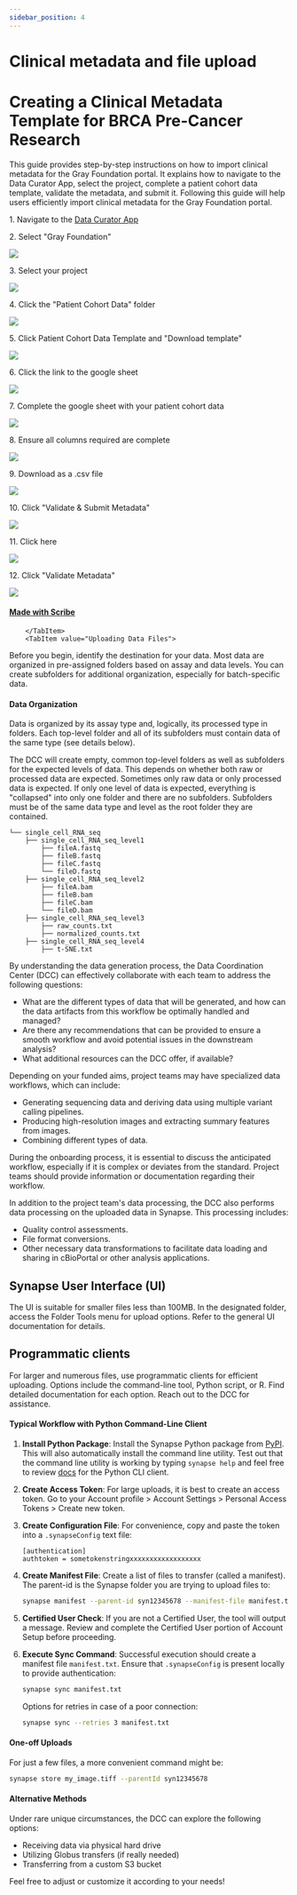 ```yaml
---
sidebar_position: 4
---
```


# Clinical metadata and file upload


# Creating a Clinical Metadata Template for BRCA Pre-Cancer Research

<div className="unique-tabs">
    <Tabs>
        <TabItem value="Uploading Clinical Metadata">
This guide provides step-by-step instructions on how to import clinical metadata for the Gray Foundation portal. It explains how to navigate to the Data Curator App, select the project, complete a patient cohort data template, validate the metadata, and submit it. Following this guide will help users efficiently import clinical metadata for the Gray Foundation portal.

1\. Navigate to the [Data Curator App](https://dca.app.sagebionetworks.org/)


2\. Select "Gray Foundation"

![](https://ajeuwbhvhr.cloudimg.io/colony-recorder.s3.amazonaws.com/files/2024-04-04/16025e0b-bb41-4c23-bb28-ac137ec114f3/ascreenshot.jpeg?tl_px=0,210&br_px=1290,931&force_format=png&width=1120.0&wat=1&wat_opacity=0.7&wat_gravity=northwest&wat_url=https://colony-recorder.s3.us-west-1.amazonaws.com/images/watermarks/FB923C_standard.png&wat_pad=437,277)


3\. Select your project

![](https://ajeuwbhvhr.cloudimg.io/colony-recorder.s3.amazonaws.com/files/2024-04-04/ca8b7410-c180-4a81-a001-d2c87ccea513/ascreenshot.jpeg?tl_px=0,135&br_px=1290,856&force_format=png&width=1120.0&wat=1&wat_opacity=0.7&wat_gravity=northwest&wat_url=https://colony-recorder.s3.us-west-1.amazonaws.com/images/watermarks/FB923C_standard.png&wat_pad=442,277)


4\. Click the "Patient Cohort Data" folder

![](https://ajeuwbhvhr.cloudimg.io/colony-recorder.s3.amazonaws.com/files/2024-04-04/6e332fcc-fad3-443f-89fa-e96d120a4689/user_cropped_screenshot.jpeg?tl_px=0,0&br_px=1290,721&force_format=png&width=1120.0&wat=1&wat_opacity=0.7&wat_gravity=northwest&wat_url=https://colony-recorder.s3.us-west-1.amazonaws.com/images/watermarks/FB923C_standard.png&wat_pad=455,200)


5\. Click Patient Cohort Data Template and "Download template"

![](https://ajeuwbhvhr.cloudimg.io/colony-recorder.s3.amazonaws.com/files/2024-04-04/f84e0f3b-b9dc-4ecb-8be6-67ea9fd3d43a/ascreenshot.jpeg?tl_px=0,114&br_px=1290,835&force_format=png&width=1120.0&wat=1&wat_opacity=0.7&wat_gravity=northwest&wat_url=https://colony-recorder.s3.us-west-1.amazonaws.com/images/watermarks/FB923C_standard.png&wat_pad=437,277)


6\. Click the link to the google sheet

![](https://ajeuwbhvhr.cloudimg.io/colony-recorder.s3.amazonaws.com/files/2024-04-04/ec76d303-b8cd-45be-9c9f-301dcf8451eb/user_cropped_screenshot.jpeg?tl_px=107,0&br_px=1397,721&force_format=png&width=1120.0&wat=1&wat_opacity=0.7&wat_gravity=northwest&wat_url=https://colony-recorder.s3.us-west-1.amazonaws.com/images/watermarks/FB923C_standard.png&wat_pad=524,239)


7\. Complete the google sheet with your patient cohort data

![](https://ajeuwbhvhr.cloudimg.io/colony-recorder.s3.amazonaws.com/files/2024-04-04/fc8c6aa3-cd8e-4692-8f9c-3f7609026dfe/user_cropped_screenshot.jpeg?tl_px=0,0&br_px=1290,721&force_format=png&width=1120.0&wat=1&wat_opacity=0.7&wat_gravity=northwest&wat_url=https://colony-recorder.s3.us-west-1.amazonaws.com/images/watermarks/FB923C_standard.png&wat_pad=61,214)


8\. Ensure all columns required are complete

![](https://ajeuwbhvhr.cloudimg.io/colony-recorder.s3.amazonaws.com/files/2024-04-04/09acda45-dce6-4061-a977-56828a57257e/user_cropped_screenshot.jpeg?tl_px=47,58&br_px=1337,780&force_format=png&width=1120.0)


9\. Download as a .csv file

![](https://ajeuwbhvhr.cloudimg.io/colony-recorder.s3.amazonaws.com/files/2024-04-04/e0f95cb5-71da-420e-991d-e4c14a8bb663/ascreenshot.jpeg?tl_px=0,251&br_px=1290,972&force_format=png&width=1120.0&wat=1&wat_opacity=0.7&wat_gravity=northwest&wat_url=https://colony-recorder.s3.us-west-1.amazonaws.com/images/watermarks/FB923C_standard.png&wat_pad=488,277)


10\. Click "Validate & Submit Metadata"

![](https://ajeuwbhvhr.cloudimg.io/colony-recorder.s3.amazonaws.com/files/2024-04-04/e07ec809-24ee-44ea-b10b-c2518cbfd914/user_cropped_screenshot.jpeg?tl_px=0,161&br_px=1219,883&force_format=png&width=1120.0&wat=1&wat_opacity=0.7&wat_gravity=northwest&wat_url=https://colony-recorder.s3.us-west-1.amazonaws.com/images/watermarks/FB923C_standard.png&wat_pad=145,354)


11\. Click here

![](https://ajeuwbhvhr.cloudimg.io/colony-recorder.s3.amazonaws.com/files/2024-04-04/db97bc63-a50c-4968-9b7d-30863b53466a/user_cropped_screenshot.jpeg?tl_px=0,0&br_px=1290,721&force_format=png&width=1120.0&wat=1&wat_opacity=0.7&wat_gravity=northwest&wat_url=https://colony-recorder.s3.us-west-1.amazonaws.com/images/watermarks/FB923C_standard.png&wat_pad=375,259)


12\. Click "Validate Metadata"

![](https://ajeuwbhvhr.cloudimg.io/colony-recorder.s3.amazonaws.com/files/2024-04-04/ba061693-c8a0-40fc-a450-a61cd3a01123/user_cropped_screenshot.jpeg?tl_px=0,145&br_px=1290,866&force_format=png&width=1120.0&wat=1&wat_opacity=0.7&wat_gravity=northwest&wat_url=https://colony-recorder.s3.us-west-1.amazonaws.com/images/watermarks/FB923C_standard.png&wat_pad=470,489)
#### [Made with Scribe](https://scribehow.com/shared/Importing_clinical_metadata_for_Gray_Foundation_portal___lDabdd0SsqJ8LAZYhYGNQ)
        </TabItem>
        <TabItem value="Uploading Data Files">

Before you begin, identify the destination for your data. Most data are organized in pre-assigned folders based on assay and data levels. You can create subfolders for additional organization, especially for batch-specific data.

#### Data Organization

Data is organized by its assay type and, logically, its processed type in folders.
Each top-level folder and all of its subfolders must contain data of the same type (see details below).

The DCC will create empty, common top-level folders as well as subfolders for the expected levels of data.
This depends on whether both raw or processed data are expected.
Sometimes only raw data or only processed data is expected.
If only one level of data is expected, everything is "collapsed" into only one folder and there are no subfolders.
Subfolders must be of the same data type and level as the root folder they are contained.

```plaintext
└── single_cell_RNA_seq
    ├── single_cell_RNA_seq_level1
        ├── fileA.fastq
        ├── fileB.fastq
        ├── fileC.fastq
        └── fileD.fastq
    ├── single_cell_RNA_seq_level2
        ├── fileA.bam
        ├── fileB.bam
        ├── fileC.bam
        └── fileD.bam
    ├── single_cell_RNA_seq_level3
        ├── raw_counts.txt
        ├── normalized_counts.txt
    ├── single_cell_RNA_seq_level4
        ├── t-SNE.txt
```

By understanding the data generation process, the Data Coordination Center (DCC) can effectively collaborate with each team to address the following questions:

- What are the different types of data that will be generated, and how can the data artifacts from this workflow be optimally handled and managed?
- Are there any recommendations that can be provided to ensure a smooth workflow and avoid potential issues in the downstream analysis?
- What additional resources can the DCC offer, if available?


Depending on your funded aims, project teams may have specialized data workflows, which can include:

- Generating sequencing data and deriving data using multiple variant calling pipelines.
- Producing high-resolution images and extracting summary features from images.
- Combining different types of data.

During the onboarding process, it is essential to discuss the anticipated workflow, especially if it is complex or deviates from the standard. Project teams should provide information or documentation regarding their workflow.

In addition to the project team's data processing, the DCC also performs data processing on the uploaded data in Synapse. This processing includes:

- Quality control assessments.
- File format conversions.
- Other necessary data transformations to facilitate data loading and sharing in cBioPortal or other analysis applications.

## Synapse User Interface (UI)

The UI is suitable for smaller files less than 100MB. In the designated folder, access the Folder Tools menu for upload options. Refer to the general UI documentation for details.

## Programmatic clients

For larger and numerous files, use programmatic clients for efficient uploading. Options include the command-line tool, Python script, or R. Find detailed documentation for each option. Reach out to the DCC for assistance.

#### Typical Workflow with Python Command-Line Client

1. **Install Python Package**: Install the Synapse Python package from [PyPI](https://pypi.org/project/synapseclient/). This will also automatically install the command line utility. Test out that the command line utility is working by typing `synapse help` and feel free to review [docs](https://python-docs.synapse.org/build/html/index.html) for the Python CLI client.

2. **Create Access Token**: For large uploads, it is best to create an access token. Go to your Account profile > Account Settings > Personal Access Tokens > Create new token.

3. **Create Configuration File**: For convenience, copy and paste the token into a `.synapseConfig` text file:

    ```plaintext
    [authentication]
    authtoken = sometokenstringxxxxxxxxxxxxxxxxxx
    ```

4. **Create Manifest File**: Create a list of files to transfer (called a manifest). The parent-id is the Synapse folder you are trying to upload files to:

    ```bash
    synapse manifest --parent-id syn12345678 --manifest-file manifest.txt PATH_TO_DIR_WITH_FILES
    ```

5. **Certified User Check**: If you are not a Certified User, the tool will output a message. Review and complete the Certified User portion of Account Setup before proceeding.

6. **Execute Sync Command**: Successful execution should create a manifest file `manifest.txt`. Ensure that `.synapseConfig` is present locally to provide authentication:

    ```bash
    synapse sync manifest.txt
    ```

    Options for retries in case of a poor connection:

    ```bash
    synapse sync --retries 3 manifest.txt
    ```

#### One-off Uploads

For just a few files, a more convenient command might be:

```bash
synapse store my_image.tiff --parentId syn12345678
```

#### Alternative Methods

Under rare unique circumstances, the DCC can explore the following options:

- Receiving data via physical hard drive
- Utilizing Globus transfers (if really needed)
- Transferring from a custom S3 bucket

Feel free to adjust or customize it according to your needs!
        </TabItem>
    </Tabs>
</div>

